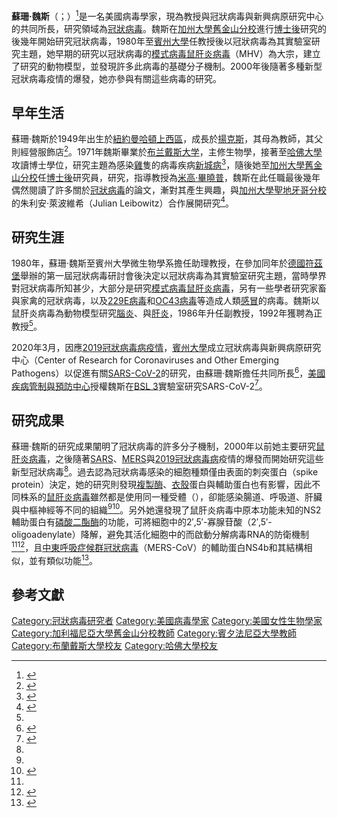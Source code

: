 {{Infobox scientist
| name              = 蘇珊·魏斯
| birth_date = 1949年
| birth_place = {{flag|美國|1912}}[[紐約|紐約]][[曼哈頓|曼哈頓]][[上西區|上西區]]
| native_name = Susan R. Weiss
| alma_mater        = [[布兰戴斯大学|布兰戴斯大学]]（BS）<br>[[哈佛大学|哈佛大学]]（PhD）
| thesis_title      = Analysis of Newcastle disease virus messenger RNA and poly (A)
| thesis_url        = http://www.worldcat.org/oclc/77001271
| thesis_year       = 1976年
| workplaces        = {{tsl|en|Perelman School of Medicine at the University of Pennsylvania|賓州大學醫學院}} 
| known_for         = [[冠状病毒|冠状病毒]]研究
}}

'''蘇珊·魏斯'''（{{lang-en|Susan R. Weiss}}；{{bd|1949年||}}）<ref>{{cite podcast|title=A coronavirus chronology with Susan Weiss|url=https://asm.org/Podcasts/TWiV/Episodes/A-coronavirus-chronology-with-Susan-Weiss-TWiV-609|host=Alan Dove, Brianne Barker, Dickson Despommier, Kathy Spindler, Rich Condit, Vincent Racaniello|website=[[This_Week_in_Virology|This Week in Virology]]|publisher=American Society of Microbiology|time=10:18|access-date=2021-02-07|archive-date=2020-09-27|archive-url=https://web.archive.org/web/20200927110902/https://asm.org/Podcasts/TWiV/Episodes/A-coronavirus-chronology-with-Susan-Weiss-TWiV-609|dead-url=no}}</ref>是一名美國病毒學家，現為{{tsl|en|Perelman School of Medicine at the University of Pennsylvania|賓州大學醫學院}}教授與冠狀病毒與新興病原研究中心的共同所長，研究領域為[[冠狀病毒|冠狀病毒]]。魏斯在[[加州大學舊金山分校|加州大學舊金山分校]]進行[[博士後|博士後]]研究的後幾年開始研究冠狀病毒，1980年至[[賓州大學|賓州大學]]任教授後以冠狀病毒為其實驗室研究主題，她早期的研究以冠狀病毒的[[模式生物|模式病毒]][[鼠肝炎病毒|鼠肝炎病毒]]（MHV）為大宗，建立了研究{{le|去髓鞘疾病|demyelinating disease}}的動物模型，並發現許多此病毒的基礎分子機制。2000年後隨著多種新型冠狀病毒疫情的爆發，她亦參與有關這些病毒的研究。

==早年生活==
蘇珊·魏斯於1949年出生於[[紐約|紐約]][[曼哈頓|曼哈頓]][[上西區|上西區]]，成長於[[揚克斯_(紐約州)|揚克斯]]，其母為教師，其父則經營服飾店<ref>{{cite web|url=https://thepenngazette.com/the-mother-of-coronaviruses/|title=The Mother of Coronaviruses|date=2020-10-21|author=Julia M. Klein|publisher=The Pennsylvania Gazette|accessdate=2021-02-07|archive-date=2020-11-06|archive-url=https://web.archive.org/web/20201106144110/https://thepenngazette.com/the-mother-of-coronaviruses/|dead-url=no}}</ref>。1971年魏斯畢業於[[布兰戴斯大学|布兰戴斯大学]]，主修生物學，接著至[[哈佛大學|哈佛大學]]攻讀博士學位，研究主題為感染[[雞|雞]]隻的病毒疾病[[新城病|新城病]]<ref>{{Cite thesis|title=Analysis of Newcastle disease virus messenger RNA and poly (A)|date=1976|first=Susan R|last=Weiss|oclc=77001271}}</ref>，隨後她至[[加州大學舊金山分校|加州大學舊金山分校]]任[[博士後|博士後]]研究員，研究{{le|家禽白血病病毒|Avian sarcoma leukosis virus}}，指導教授為[[米高·畢曉普|米高·畢曉普]]，魏斯在此任職最後幾年偶然閱讀了許多關於[[冠狀病毒|冠狀病毒]]的論文，漸對其產生興趣，與[[加州大學聖地牙哥分校|加州大學聖地牙哥分校]]的朱利安·萊波維希（Julian Leibowitz）合作展開研究<ref name="Weiss2020">{{cite journal|last1=Weiss|first1=Susan R.|title=Forty years with coronaviruses|journal=Journal of Experimental Medicine|volume=217|issue=5|year=2020|issn=0022-1007|doi=10.1084/jem.20200537}}</ref>。

==研究生涯==
1980年，蘇珊·魏斯至賓州大學微生物學系擔任助理教授，在參加同年於[[德國|德國]][[符茲堡|符茲堡]]舉辦的第一屆冠狀病毒研討會後決定以冠狀病毒為其實驗室研究主題，當時學界對冠狀病毒所知甚少，大部分是研究[[模式生物|模式病毒]][[鼠肝炎病毒|鼠肝炎病毒]]，另有一些學者研究家畜與家禽的冠狀病毒，以及[[人類冠狀病毒229E|229E病毒]]和[[人類冠狀病毒OC43|OC43病毒]]等造成人類[[感冒|感冒]]的病毒。魏斯以鼠肝炎病毒為動物模型研究[[腦炎|腦炎]]、{{le|去髓鞘疾病|demyelinating disease}}與[[肝炎|肝炎]]，1986年升任副教授，1992年獲聘為正教授<ref name="Weiss2020"/>。

2020年3月，因應[[2019冠狀病毒病疫情|2019冠狀病毒病疫情]]，[[賓州大學|賓州大學]]成立冠狀病毒與新興病原研究中心（Center of Research for Coronaviruses and Other Emerging Pathogens）以促進有關[[SARS-CoV-2|SARS-CoV-2]]的研究，由蘇珊·魏斯擔任共同所長<ref>{{cite web|url=https://www.pennmedicine.org/news/news-releases/2020/march/coronavirus-center-established|title=Penn Establishes Center to Accelerate Coronavirus Research|publisher=Penn Medicine|date=2020-03-24|accessdate=2021-02-07|archive-date=2020-11-07|archive-url=https://web.archive.org/web/20201107015424/https://www.pennmedicine.org/news/news-releases/2020/march/coronavirus-center-established|dead-url=no}}</ref>，[[美國疾病管制與預防中心|美國疾病管制與預防中心]]授權魏斯在[[生物安全等級|BSL 3]]實驗室研究SARS-CoV-2<ref>{{cite web|url=https://penntoday.upenn.edu/news/many-labs-go-quiet-research-find-coronavirus-therapy-ramps|title=As many labs go quiet, research to find a coronavirus therapy ramps up|publisher=Penn Today|date=2020-03-23|author=Katherine Unger Baillie|accessdate=2021-02-07|archive-date=2021-01-26|archive-url=https://web.archive.org/web/20210126161746/https://penntoday.upenn.edu/news/many-labs-go-quiet-research-find-coronavirus-therapy-ramps|dead-url=no}}</ref>。

==研究成果==
蘇珊·魏斯的研究成果闡明了冠狀病毒的許多分子機制，2000年以前她主要研究[[鼠肝炎病毒|鼠肝炎病毒]]，之後隨著[[SARS事件|SARS]]、[[中東呼吸綜合症疫情|MERS]]與[[2019冠狀病毒病|2019冠狀病毒病]]疫情的爆發而開始研究這些新型冠狀病毒<ref name="Weiss2020"/>。過去認為冠狀病毒感染的細胞種類僅由表面的刺突蛋白（spike protein）決定，她的研究則發現[[RNA複製酶|複製酶]]、[[衣殼|衣殼]]蛋白與輔助蛋白也有影響，因此不同株系的[[鼠肝炎病毒|鼠肝炎病毒]]雖然都是使用同一種受體（{{tsl|en|CEACAM1|癌胚抗原相關細胞黏附分子1|CEACAM1}}），卻能感染腸道、呼吸道、肝臟與中樞神經等不同的組織<ref name="Weiss2020"/><ref name="WeissLeibowitz2011">{{cite journal|last1=Weiss|first1=Susan R.|last2=Leibowitz|first2=Julian L.|title=Coronavirus Pathogenesis|volume=81|year=2011|pages=85–164|issn=00653527|doi=10.1016/B978-0-12-385885-6.00009-2}}</ref>。另外她還發現了鼠肝炎病毒中原本功能未知的NS2輔助蛋白有[[磷酸二酯酶|磷酸二酯酶]]的功能，可將細胞中的2′,5′-寡腺苷酸（2′,5′-oligoadenylate）降解，避免其活化細胞中的{{le|核糖核酸酶L|RNase L}}而啟動分解病毒RNA的防衛機制<ref name="Weiss2020"/><ref name="ZhaoJha2012">{{cite journal|last1=Zhao|first1=Ling|last2=Jha|first2=Babal K.|last3=Wu|first3=Ashley|last4=Elliott|first4=Ruth|last5=Ziebuhr|first5=John|last6=Gorbalenya|first6=Alexander E.|last7=Silverman|first7=Robert H.|last8=Weiss|first8=Susan R.|title=Antagonism of the Interferon-Induced OAS-RNase L Pathway by Murine Coronavirus ns2 Protein Is Required for Virus Replication and Liver Pathology|journal=Cell Host & Microbe|volume=11|issue=6|year=2012|pages=607–616|issn=19313128|doi=10.1016/j.chom.2012.04.011}}</ref>，且[[中東呼吸症候群冠狀病毒|中東呼吸症候群冠狀病毒]]（MERS-CoV）的輔助蛋白NS4b和其結構相似，並有類似功能<ref name="ComarGoldstein2019">{{cite journal|last1=Comar|first1=Courtney E.|last2=Goldstein|first2=Stephen A.|last3=Li|first3=Yize|last4=Yount|first4=Boyd|last5=Baric|first5=Ralph S.|last6=Weiss|first6=Susan R.|last7=Palese|first7=Peter|title=Antagonism of dsRNA-Induced Innate Immune Pathways by NS4a and NS4b Accessory Proteins during MERS Coronavirus Infection|journal=mBio|volume=10|issue=2|year=2019|issn=2150-7511|doi=10.1128/mBio.00319-19}}</ref>。

==參考文獻==
{{Reflist|2}}
{{Authority control}}

{{DEFAULTSORT: Weiss, Susan}}
[[Category:冠狀病毒研究者|Category:冠狀病毒研究者]]
[[Category:美國病毒學家|Category:美國病毒學家]]
[[Category:美國女性生物學家|Category:美國女性生物學家]]
[[Category:加利福尼亞大學舊金山分校教師|Category:加利福尼亞大學舊金山分校教師]]
[[Category:賓夕法尼亞大學教師|Category:賓夕法尼亞大學教師]]
[[Category:布蘭戴斯大學校友|Category:布蘭戴斯大學校友]]
[[Category:哈佛大學校友|Category:哈佛大學校友]]